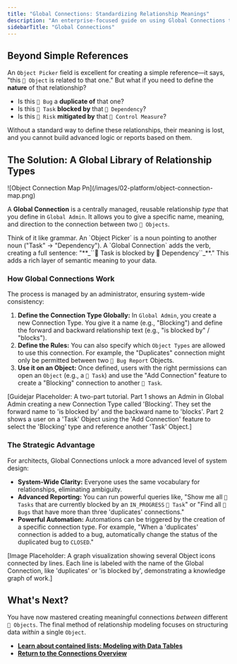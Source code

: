 ```yaml
---
title: "Global Connections: Standardizing Relationship Meanings"
description: "An enterprise-focused guide on using Global Connections to define reusable, meaningful relationship types (e.g., 'duplicates', 'is blocked by') for system-wide consistency."
sidebarTitle: "Global Connections"
---
```


## Beyond Simple References

An `Object Picker` field is excellent for creating a simple reference—it says, "this `🧊 Object` is related to that one." But what if you need to define the **nature** of that relationship?

- Is this `🧊 Bug` a **duplicate of** that one?
- Is this `🧊 Task` **blocked by** that `🧊 Dependency`?
- Is this `🧊 Risk` **mitigated by** that `🧊 Control Measure`?

Without a standard way to define these relationships, their meaning is lost, and you cannot build advanced logic or reports based on them.

## The Solution: A Global Library of Relationship Types

<Frame>
  ![Object Connection Map Pn](/images/02-platform/object-connection-map.png)
</Frame>

A **Global Connection** is a centrally managed, reusable relationship _type_ that you define in `Global Admin`. It allows you to give a specific name, meaning, and direction to the connection between two `🧊 Objects`.

<Tip>
  Think of it like grammar. An `Object Picker` is a noun pointing to another noun ("Task" → "Dependency"). A `Global Connection` adds the verb, creating a full sentence: "**_``🧊 Task is blocked by 🧊 Dependency``_**." This adds a rich layer of semantic meaning to your data.
</Tip>

### How Global Connections Work

The process is managed by an administrator, ensuring system-wide consistency:

1. **Define the Connection Type Globally:** In `Global Admin`, you create a new Connection Type. You give it a name (e.g., "Blocking") and define the forward and backward relationship text (e.g., "is blocked by" / "blocks").
2. **Define the Rules:** You can also specify which `Object Types` are allowed to use this connection. For example, the "Duplicates" connection might only be permitted between two `🧊 Bug Report` Objects.
3. **Use it on an Object:** Once defined, users with the right permissions can open an `Object` (e.g., a `🧊 Task`) and use the "Add Connection" feature to create a "Blocking" connection to another `🧊 Task`.

[Guidejar Placeholder: A two-part tutorial. Part 1 shows an Admin in Global Admin creating a new Connection Type called 'Blocking'. They set the forward name to 'is blocked by' and the backward name to 'blocks'. Part 2 shows a user on a 'Task' Object using the 'Add Connection' feature to select the 'Blocking' type and reference another 'Task' Object.]

### The Strategic Advantage

For architects, Global Connections unlock a more advanced level of system design:

- **System-Wide Clarity:** Everyone uses the same vocabulary for relationships, eliminating ambiguity.
- **Advanced Reporting:** You can run powerful queries like, "Show me all `🧊 Tasks` that are currently blocked by an `IN_PROGRESS` `🧊 Task`" or "Find all `🧊 Bugs` that have more than three 'duplicates' connections."
- **Powerful Automation:** Automations can be triggered by the creation of a specific connection type. For example, "When a 'duplicates' connection is added to a bug, automatically change the status of the duplicated bug to `CLOSED`."

[Image Placeholder: A graph visualization showing several Object icons connected by lines. Each line is labeled with the name of the Global Connection, like 'duplicates' or 'is blocked by', demonstrating a knowledge graph of work.]

## What's Next?

You have now mastered creating meaningful connections _between_ different `🧊 Objects`. The final method of relationship modeling focuses on structuring data _within_ a single `Object`.

- [**Learn about contained lists: Modeling with Data Tables**](/en/02-platform/platform-overview/object-connections/data-table-fields)
- [**Return to the Connections Overview**](/en/02-platform/platform-overview/object-connections)